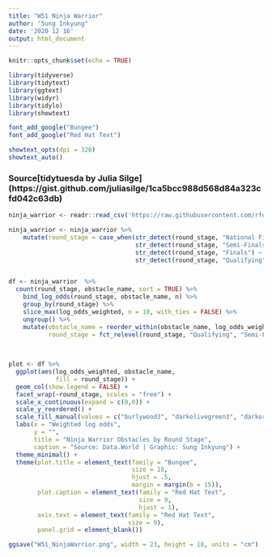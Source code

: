 ```yaml
---
title: "W51 Ninja Warrior"
author: "Sung Inkyung"
date: '2020 12 16'
output: html_document
---
```


```r
knitr::opts_chunk$set(echo = TRUE)
```

```r
library(tidyverse)
library(tidytext)
library(ggtext)
library(widyr)
library(tidylo)
library(showtext)

font_add_google("Bungee")
font_add_google("Red Hat Text")

showtext_opts(dpi = 320)
showtext_auto()

```
### Source[tidytuesda by Julia Silge] (https://gist.github.com/juliasilge/1ca5bcc988d568d84a323cfd042c63db)
```r
ninja_warrior <- readr::read_csv('https://raw.githubusercontent.com/rfordatascience/tidytuesday/master/data/2020/2020-12-15/ninja_warrior.csv') 
```


```r
ninja_warrior <- ninja_warrior %>%
    mutate(round_stage = case_when(str_detect(round_stage, "National Finals") ~ "National Finals",
                                   str_detect(round_stage, "Semi-Finals") ~ "Semi Finals",
                                   str_detect(round_stage, "Finals") ~ "Finals",
                                   str_detect(round_stage, "Qualifying") ~ "Qualifying"))


df <- ninja_warrior  %>%
  count(round_stage, obstacle_name, sort = TRUE) %>%
    bind_log_odds(round_stage, obstacle_name, n) %>%
    group_by(round_stage) %>%
    slice_max(log_odds_weighted, n = 10, with_ties = FALSE) %>%
    ungroup() %>%
    mutate(obstacle_name = reorder_within(obstacle_name, log_odds_weighted, round_stage),
           round_stage = fct_relevel(round_stage, "Qualifying", "Semi-Finals"))
  
  

plot <- df %>% 
  ggplot(aes(log_odds_weighted, obstacle_name, 
             fill = round_stage)) +
  geom_col(show.legend = FALSE) +
  facet_wrap(~round_stage, scales = "free") +
  scale_x_continuous(expand = c(0,0)) +
  scale_y_reordered() +
  scale_fill_manual(values = c("burlywood3", "darkolivegreen3", "darkorchid3", "cornflowerblue")) +
  labs(x = "Weighted log odds",
       y = "",
       title = "Ninja Warrior Obstacles by Round Stage",
       caption = "Source: Data.World | Graphic: Sung Inkyung") +
  theme_minimal() +
  theme(plot.title = element_text(family = "Bungee",
                                  size = 18,
                                  hjust = .5,
                                  margin = margin(b = 15)),
        plot.caption = element_text(family = "Red Hat Text",
                                    size = 9,
                                    hjust = 1),
        axis.text = element_text(family = "Red Hat Text",
                                 size = 9),
        panel.grid = element_blank()) 

ggsave("W51_NinjaWarrior.png", width = 23, height = 18, units = "cm")
```
